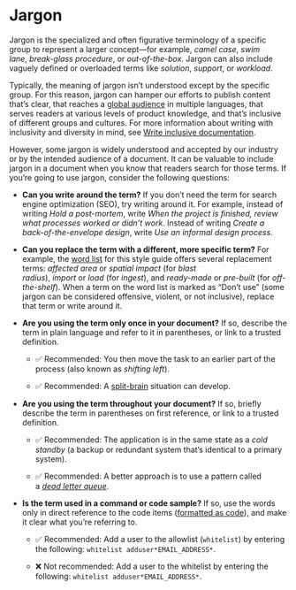 # Jargon

Jargon is the specialized and often figurative terminology of a specific group to represent a larger concept---for example, *camel case*, *swim lane*, *break-glass procedure*, or *out-of-the-box*. Jargon can also include vaguely defined or overloaded terms like *solution*, *support*, or *workload*.

Typically, the meaning of jargon isn't understood except by the specific group. For this reason, jargon can hamper our efforts to publish content that's clear, that reaches a [global audience](https://developers.google.com/style/translation) in multiple languages, that serves readers at various levels of product knowledge, and that's inclusive of different groups and cultures. For more information about writing with inclusivity and diversity in mind, see [Write inclusive documentation](https://developers.google.com/style/inclusive-documentation).

However, some jargon is widely understood and accepted by our industry or by the intended audience of a document. It can be valuable to include jargon in a document when you know that readers search for those terms. If you're going to use jargon, consider the following questions:

- **Can you write around the term?** If you don't need the term for search engine optimization (SEO), try writing around it. For example, instead of writing *Hold a post-mortem*, write *When the project is finished, review what processes worked or didn't work*. Instead of writing *Create a back-of-the-envelope design*, write *Use an informal design process*.
- **Can you replace the term with a different, more specific term?** For example, the [word list](https://developers.google.com/style/word-list) for this style guide offers several replacement terms: *affected area* or *spatial impact* (for *blast radius*), *import* or *load* (for *ingest*), and *ready-made* or *pre-built* (for *off-the-shelf*). When a term on the word list is marked as "Don't use" (some jargon can be considered offensive, violent, or not inclusive), replace that term or write around it.
- **Are you using the term only once in your document?** If so, describe the term in plain language and refer to it in parentheses, or link to a trusted definition.

  - ✅ Recommended: You then move the task to an earlier part of the process (also known as *shifting left*).

  - ✅ Recommended: A [split-brain](https://en.wikipedia.org/wiki/Split-brain_(computing)) situation can develop.

- **Are you using the term throughout your document?** If so, briefly describe the term in parentheses on first reference, or link to a trusted definition.

  - ✅ Recommended: The application is in the same state as a *cold standby* (a backup or redundant system that's identical to a primary system).

  - ✅ Recommended: A better approach is to use a pattern called a [*dead letter queue*](https://en.wikipedia.org/wiki/Dead_letter_queue).

- **Is the term used in a command or code sample?** If so, use the words only in direct reference to the code items ([formatted as code](https://developers.google.com/style/code-in-text)), and make it clear what you're referring to.

  - ✅ Recommended: Add a user to the allowlist (`whitelist`) by entering the following: `whitelist adduser*EMAIL_ADDRESS*`.

  - ❌ Not recommended: Add a user to the whitelist by entering the following: `whitelist adduser*EMAIL_ADDRESS*`.
